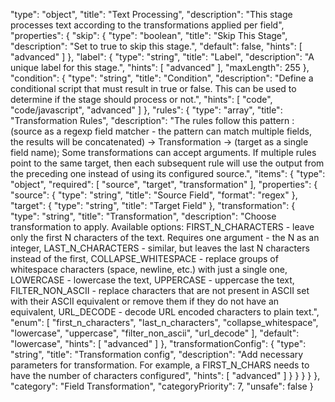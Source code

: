   "type": "object",
  "title": "Text Processing",
  "description": "This stage processes text according to the transformations applied per field",
  "properties": {
    "skip": {
      "type": "boolean",
      "title": "Skip This Stage",
      "description": "Set to true to skip this stage.",
      "default": false,
      "hints": [
        "advanced"
      ]
    },
    "label": {
      "type": "string",
      "title": "Label",
      "description": "A unique label for this stage.",
      "hints": [
        "advanced"
      ],
      "maxLength": 255
    },
    "condition": {
      "type": "string",
      "title": "Condition",
      "description": "Define a conditional script that must result in true or false. This can be used to determine if the stage should process or not.",
      "hints": [
        "code",
        "code/javascript",
        "advanced"
      ]
    },
    "rules": {
      "type": "array",
      "title": "Transformation Rules",
      "description": "The rules follow this pattern :(source as a regexp field matcher - the pattern can match multiple fields, the results will be concatenated) -> Transformation -> (target as a single field name); Some transformations can accept arguments. If multiple rules point to the same target, then each subsequent rule will use the output from the preceding one instead of using its configured source.",
      "items": {
        "type": "object",
        "required": [
          "source",
          "target",
          "transformation"
        ],
        "properties": {
          "source": {
            "type": "string",
            "title": "Source Field",
            "format": "regex"
          },
          "target": {
            "type": "string",
            "title": "Target Field"
          },
          "transformation": {
            "type": "string",
            "title": "Transformation",
            "description": "Choose transformation to apply. Available options: FIRST_N_CHARACTERS - leave only the first N characters of the text. Requires one argument - the N as an integer, LAST_N_CHARACTERS - similar, but leaves the last N characters instead of the first, COLLAPSE_WHITESPACE - replace groups of whitespace characters (space, newline, etc.) with just a single one, LOWERCASE - lowercase the text, UPPERCASE - uppercase the text, FILTER_NON_ASCII - replace characters that are not present in ASCII set with their ASCII equivalent or remove them if they do not have an equivalent, URL_DECODE - decode URL encoded characters to plain text.",
            "enum": [
              "first_n_characters",
              "last_n_characters",
              "collapse_whitespace",
              "lowercase",
              "uppercase",
              "filter_non_ascii",
              "url_decode"
            ],
            "default": "lowercase",
            "hints": [
              "advanced"
            ]
          },
          "transformationConfig": {
            "type": "string",
            "title": "Transformation config",
            "description": "Add necessary parameters for transformation. For example, a FIRST_N_CHARS needs to have the number of characters configured",
            "hints": [
              "advanced"
            ]
          }
        }
      }
    }
  },
  "category": "Field Transformation",
  "categoryPriority": 7,
  "unsafe": false
}
